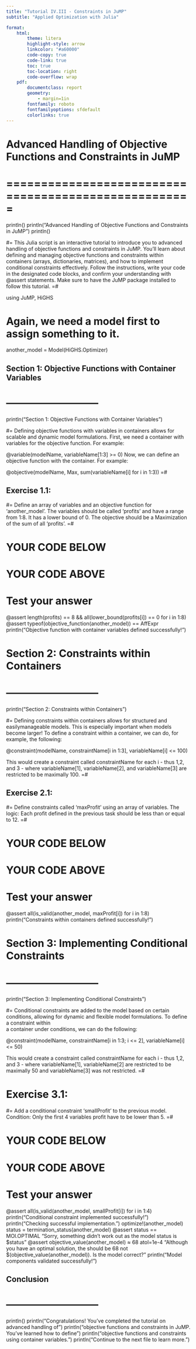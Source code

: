 ```yaml
---
title: "Tutorial IV.III - Constraints in JuMP"
subtitle: "Applied Optimization with Julia"

format:
    html:
        theme: litera
        highlight-style: arrow
        linkcolor: "#a60000"
        code-copy: true
        code-link: true
        toc: true
        toc-location: right
        code-overflow: wrap
    pdf: 
        documentclass: report
        geometry:
            - margin=1in
        fontfamily: roboto
        fontfamilyoptions: sfdefault
        colorlinks: true
---
```


# Advanced Handling of Objective Functions and Constraints in JuMP
# =====================================================
println()
println("Advanced Handling of Objective Functions and Constraints in JuMP")
println()

#= This Julia script is an interactive tutorial to introduce you to advanced 
handling of objective functions and constraints in JuMP. You'll learn about defining 
and managing objective functions and constraints within containers (arrays, 
dictionaries, matrices), and how to implement conditional constraints effectively.
Follow the instructions, write your code in the designated code blocks, and confirm 
your understanding with @assert statements. Make sure to have the JuMP package 
installed to follow this tutorial. =#

using JuMP, HiGHS

# Again, we need a model first to assign something to it.
another_model = Model(HiGHS.Optimizer)

## Section 1: Objective Functions with Container Variables
# ---------------------------
println("Section 1: Objective Functions with Container Variables")

#= Defining objective functions with variables in containers allows for scalable and 
dynamic model formulations. First, we need a container with variables for the 
objective function. For example:

@variable(modelName, variableName[1:3] >= 0)
Now, we can define an objective function with the container. For example:

@objective(modelName, Max, sum(variableName[i] for i in 1:3)) =#

## Exercise 1.1: 
#= Define an array of variables and an objective function for 'another_model'. The 
variables should be called 'profits' and have a range from 1:8. It has a lower 
bound of 0. The objective should be a Maximization of the sum of all 'profits'. =#

# YOUR CODE BELOW


# YOUR CODE ABOVE
# Test your answer
@assert length(profits) == 8 && all(lower_bound(profits[i]) == 0 for i in 1:8)
@assert typeof(objective_function(another_model)) == AffExpr
println("Objective function with container variables defined successfully!")

# Section 2: Constraints within Containers
# ---------------------------
println("Section 2: Constraints within Containers")

#= Defining constraints within containers allows for structured and easilymanageable 
models. This is especially important when models become larger! To define a 
constraint within a container, we can do, for example, the following:

@constraint(modelName, constraintName[i in 1:3], variableName[i] <= 100)

This would create a constraint called constraintName for each i - thus 1,2, and 3 - 
where variableName[1], variableName[2], and variableName[3] are restricted to be 
maximally 100. =#

## Exercise 2.1: 
#= Define constraints called 'maxProfit' using an array of variables. The logic: 
Each profit defined in the previous task should be less than or equal to 12. =#

# YOUR CODE BELOW


# YOUR CODE ABOVE
# Test your answer
@assert all(is_valid(another_model, maxProfit[i]) for i in 1:8)
println("Constraints within containers defined successfully!")

# Section 3: Implementing Conditional Constraints
# ---------------------------
println("Section 3: Implementing Conditional Constraints")

#= Conditional constraints are added to the model based on certain conditions, 
allowing for dynamic and flexible model formulations. To define a constraint within  
a container under conditions, we can do the following:
 
@constraint(modelName, constraintName[i in 1:3; i <= 2], variableName[i] <= 50)

This would create a constraint called constraintName for each i - thus 1,2, and 3 - 
where variableName[1], variableName[2] are restricted to be maximally 50 and 
variableName[3] was not restricted. =#

# Exercise 3.1: 
#= Add a conditional constraint 'smallProfit' to the previous model. Condition: Only 
the first 4 variables profit have to be lower than 5. =#

# YOUR CODE BELOW


# YOUR CODE ABOVE
# Test your answer
@assert all(is_valid(another_model, smallProfit[i]) for i in 1:4)
println("Conditional constraint implemented successfully!")
println("Checking successful implementation.")
optimize!(another_model)
status = termination_status(another_model)
@assert status == MOI.OPTIMAL "Sorry, something didn't work out as the model status is $status"
@assert objective_value(another_model) ≈ 68 atol=1e-4 "Although you have an optimal solution, 
    the should be 68 not $(objective_value(another_model)). Is the model correct?"
println("Model components validated successfully!")

## Conclusion
# ---------------------------
println()
println("Congratulations! You've completed the tutorial on advanced handling of") 
println("objective functions and constraints in JuMP. You've learned how to define")
println("objective functions and constraints using container variables.")
println("Continue to the next file to learn more.")
